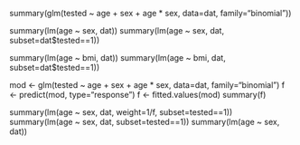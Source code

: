 
summary(glm(tested ~ age + sex + age * sex, data=dat, family="binomial"))

summary(lm(age ~ sex, dat))
summary(lm(age ~ sex, dat, subset=dat$tested==1))


summary(lm(age ~ bmi, dat))
summary(lm(age ~ bmi, dat, subset=dat$tested==1))


mod <- glm(tested ~ age + sex + age * sex, data=dat, family="binomial")
f <- predict(mod, type="response")
f <- fitted.values(mod)
summary(f)

summary(lm(age ~ sex, dat, weight=1/f, subset=tested==1))
summary(lm(age ~ sex, dat, subset=tested==1))
summary(lm(age ~ sex, dat))








